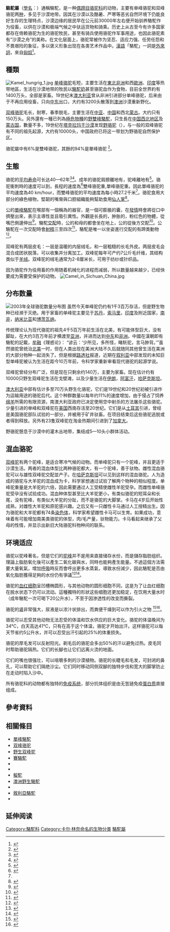 {{NoteTA
|G1=Lifesciences
|G2=Unit
}}
{{Expand|time=2015-01-30T11:43:20+00:00}}
{{Automatic Taxobox
| fossil_range = {{fossil range|3.6|0|ref=<ref>{{cite web|url=http://fossilworks.org/bridge.pl?a=taxonInfo&taxon_no=42521|title=Fossilworks: Camelus|website=fossilworks.org}}</ref>}}[[上新世|上新世]]–现代
| image = 07. Camel Profile, near Silverton, NSW, 07.07.2007.jpg
| image_width = 240px
| image_caption = [[單峰駱駝|單峰駱駝]]（{{Lang|la|''Camelus dromedarius''}}）
| image2 = 2011 Trampeltier 1528.JPG
| image2_width = 240px
| image2_caption = [[雙峰駱駝|雙峰駱駝]]（{{Lang|la|''Camelus bactrianus''}}）
| taxon=Camelus
| authority = [[卡尔·林奈|Linnaeus]], 1758
| subdivision_ranks = [[種|種]]
| subdivision =
* [[雙峰駱駝|雙峰駱駝]] ''C. bactrianus''
* [[單峰駱駝|單峰駱駝]] ''C. dromedarius''
* [[野雙峰駝|野雙峰駝]] ''C. ferus''
* {{extinct}}''[[Camelus_gigas|Camelus gigas]]''<ref>{{cite web|publisher=BayScience Foundation, Inc|title=Camelus gigas|url=http://zipcodezoo.com/index.php/Camelus_gigas|work=ZipcodeZoo|accessdate=17 April 2016|deadurl=yes|archiveurl=https://web.archive.org/web/20160508075718/http://zipcodezoo.com/index.php/Camelus_gigas|archivedate=2016年5月8日|df=}}</ref>
* {{extinct}}[[敘利亞駱駝|敘利亞駱駝]] ''C. moreli''
* {{extinct}}''[[Camelus_sivalensis|Camelus sivalensis]]''<ref>{{cite book| publisher = R. Hardwicke| last = Falconer| first = Hugh| title = Palæontological Memoirs and Notes of the Late Hugh Falconer: Fauna antiqua sivalensis| year = 1868| page = 231| url = https://books.google.com/books?id=hb4wAQAAMAAJ&pg=PA231| deadurl = no| archiveurl = https://web.archive.org/web/20160511033140/https://books.google.com/books?id=hb4wAQAAMAAJ&pg=PA231| archivedate = 2016-05-11| df = }}</ref>
| synonyms = {{collapsible list|Title=List
|''Camellus'' <small>{{tsl|en|Juan Ignacio Molina||Molina}}, 1782</small>
|''Dromedarius'' <small>[[C._L._Gloger|Gloger]], 1841</small>
}}
}}

'''駱駝屬'''（[[學名|學名]]：{{Lang|la|''Camelus''}}）通稱駱駝，是一种[[偶蹄目|偶蹄目]][[骆驼科|骆驼科]]的动物，主要有单峰骆驼和双峰骆驼两[[种|种]]，多见于沙漠地带。因其在沙漠以及酷暑、严寒等恶劣自然环境下仍能良好生存的生理特点，沙漠边缘的居民早在公元前30000年左右便开始驯养駱駝作为役畜，以供在沙漠和极端气候之中驮运货物和骑乘。历史上从古至今有许多国家都存在倚赖骆驼为生的骆驼牧民，甚至有骑兵使用骆驼作军事用途，也因此骆驼素有“沙漠之舟”的美称。在文化层面上，骆驼常被作为坚忍、适应力强、任劳任怨和不畏艰险的象征，多以褒义形象出现在各类艺术作品中。[[漢语|漢語]]「駱駝」一詞是[[外来语|外來詞]]，來自[[匈奴|匈奴]]<ref>{{Cite book|title=現代漢語|last=|first=|publisher=|year=|isbn=9787100091169|location=|pages=244}}</ref>。

==種類==
[[File:Kamel_hungrig_1.jpg|thumb]]
[[单峰骆驼|单峰骆驼]]毛短，主要生活在[[非洲之角|東北非洲]]和西[[歐洲|歐洲]]、[[印度|印度]]等热带地區，生活在沙漠地带的牧民以[[駱駝奶|駱駝奶]]甚至骆驼血作为食物，目前全世界約有1400万头，全部是家畜。19世纪末[[澳大利亚|澳大利亚]]曾从非洲引进部分单峰骆驼，后来由于不再应用役畜，只向[[中东|中东]]出口，大约有3200头散落到[[澳洲|澳洲]]沙漠重新野化。

[[双峰骆驼|双峰骆驼]]毛长，耐寒，春季脱毛，主要生活在[[中亚|中亚]]、[[中国|中国]]和西北[[蒙古|蒙古]]。大约只有150万头。另外還有一種已列為[[極危物種|極危物種]]的[[野雙峰駱駝|野雙峰駱駝]]，只生長在[[中国西北地区|中国西北地区]]及[[蒙古国|蒙古国]]，數量不多，19世纪在[[塔克拉玛干沙漠|塔克拉玛干沙漠]]发现[[野骆驼|野骆驼]]（{{lang|la|''Camelus ferus''}}），与一般的双峰骆驼有不同的祖先起源，大约有10000头，中国政府已将这一带划为野骆驼自然保护区。

骆驼屬中有6%是雙峰骆驼，其餘的94%是單峰骆驼
<ref name="BAZY2015">{{cite journal|last1=Ali Zarei Yam|first1=Barat|last2=Khomeiri|first2=Morteza|title=Introduction to Camel origin, history, raising, characteristics, and wool, hair and skin: A Review|journal=Research Journal of Agriculture and Environmental Management|date=26 November 2015|volume=4|issue=11|pages=496–508|url=http://apexjournal.org/rjaem/archive/2015/Nov/fulltext/Yam%20and%20Khomeiri.pdf|accessdate=8 December 2016|archive-date=2016-09-14|archive-url=https://web.archive.org/web/20160914070549/http://apexjournal.org/rjaem/archive/2015/Nov/fulltext/Yam%20and%20Khomeiri.pdf|dead-url=yes}}</ref>。

==生態==
骆驼的[[平均寿命|平均寿命]]可长达40—62年<ref name="nationalgeo-dromedary">{{cite web|title=Arabian (Dromedary) Camel|accessdate=25 November 2012|publisher=National Geographic Society|work=National Geographic|url=http://animals.nationalgeographic.com/animals/mammals/dromedary-camel/|archive-date=2012-11-19|archive-url=https://web.archive.org/web/20121119062839/http://animals.nationalgeographic.com/animals/mammals/dromedary-camel|dead-url=no}}</ref><ref name="nationalgeo-bactrian">{{cite web | title = Bactrian Camel: Camelus bactrianus | work = National Geographic | accessdate = 28 November 2012 | url = http://animals.nationalgeographic.com/animals/mammals/bactrian-camel/ | archive-date = 2012-11-04 | archive-url = https://web.archive.org/web/20121104103313/http://animals.nationalgeographic.com/animals/mammals/bactrian-camel | dead-url = no }}</ref>。成年的骆驼肩膀離地有{{convert|1.85|m|ftin|abbr=on}}，驼峰離地有{{convert|2.15|m|ftin|abbr=on}}<ref name=camello>{{cite web | publisher = Camello Safari | title = The amazing characteristics of the camels | accessdate = 26 November 2012 | url = http://www.camellosafari.com/?page_id=251 | archive-date = 2012-11-07 | archive-url = https://web.archive.org/web/20121107134110/http://www.camellosafari.com/?page_id=251 | dead-url = no }}</ref>。骆驼衝刺時的速度可以到{{convert|65|km/h|mi/h|0|abbr=on}}，長程的速度為{{convert|40|km/h|mi/h|0|abbr=on}}<ref name=bigfacts>{{cite web | title = How Fast Can Camels Run and How Long Can They Run For? | work = Big Site of Amazing Facts | accessdate = 29 November 2012 | url = http://www.bigsiteofamazingfacts.com/how-fast-can-camels-run-and-how-long-can-they-run-for/ }}</ref>雙峰骆驼重{{convert|300|to|1000|kg|lbs|abbr=on}},單峰骆驼重{{convert|300|to|600|kg|lbs|abbr=on}}。因此單峰骆驼的平均速度為40 km/hour，而雙峰骆驼的平均速度為每小時27.2千米<ref name="BAZY2015"/>。骆驼食用大部分的綠色植物，堅韌的嘴脣與口腔組織能夠幫助食用[[仙人掌|仙人掌]]<ref name=natgeomedia>{{cite web | title = 「老闆，來份釘子沙拉！」看駱駝津津有味地大啖仙人掌 | work = National Geographic Magazine | accessdate = 3 June 2018 | url = https://www.youtube.com/watch?v=I-VIPgK2VAg }}</ref>。

公的[[單峰駱駝|單峰駱駝]]在喉部有一個稱為{{le|dulla|dulla (organ)}}的器官，是一個可膨脹的囊，在[[發情|發情]]時會將從口中擠壓出來，表示主導性並且吸引異性。外觀是长長的，肿胀的，粉红色的物體，從嘴巴側邊伸出<ref>{{cite journal |journal= Injury |volume= 43 |issue= 9 |pages= 1617–1620 |title= Camel bite injuries in United Arab Emirates: A 6 year prospective study |first1= Fikri M. |last1= Abu-Zidana |first2= Hani O. |last2= Eida |first3= Ashraf F. |last3= Hefnya |first4= Masoud O. |last4= Bashira |first5= Frank |last5= Branickia |doi= 10.1016/j.injury.2011.10.039 |pmid= 22186231 |date= 18 December 2011}}</ref>。駱駝[[交配|交配]]時，公的和母的都會坐在地上，公的從後方交配<ref>{{cite video|url=https://www.youtube.com/watch?v=mqxQbUMV8zQ|title=Two Male Camels Fighting Over One Female|website=Youtube.com|accessdate=2016-01-08|archive-date=2015-12-19|archive-url=https://web.archive.org/web/20151219060529/https://www.youtube.com/watch?v=mqxQbUMV8zQ|dead-url=no}}</ref>。公駱駝在一次交配時會[[射精|射精]]三至四次<ref name="mukasa81">{{cite book | publisher = International Livestock Centre for Africa | volume = 5 | last = Mukasa-Mugerwa | first = E. | title = The Camel (Camelus Dromedarius): A Bibliographical Review | location = Ethiopia | series = International Livestock Centre for Africa Monograph | year = 1981 |pages=1, 3, 20–21, 65, 67–68}}</ref>，駱駝是唯一以坐姿進行交配的有蹄类動物<ref name=sandiegozoo>{{cite web | publisher = San Diego Zoo Global Library | title = Bactrian & Dromedary Camels | work = Factsheets | accessdate = 4 December 2012 | date = March 2009 | url = http://library.sandiegozoo.org/factsheets/camel/camel.htm | archive-url = https://web.archive.org/web/20120922092103/http://library.sandiegozoo.org/factsheets/camel/camel.htm | archive-date = 2012-09-22 | dead-url = yes }}</ref>。

双峰驼有两层皮毛：一层是温暖的内层绒毛，和一层粗糙的长毛外皮。两层皮毛会混合成团状脱落，可以收集并分离加工。双峰驼每年可产约7公斤毛纤维，其结构类似于[[羊绒|羊绒]]。双峰驼的绒毛通常为2-8厘米长，可用于纺纱或针织品。

因为骆驼作为役用畜的作用随着机械化的进程而减弱，所以数量越来越少，已经快要成为需要受保护的动物。
[[File:Camel_in_Sichuan_China.jpg|thumb]]

== 分布数量 ==
[[File:800px-2003camel.PNG|2003年全球骆驼数量分布图]]
虽然今天单峰驼仍约有1千3百万存活，但是野生物种已经濒于灭绝。用于家畜的单峰驼主要见于[[苏丹|苏丹]]，[[索马里|索马里]]，[[印度|印度]]及附近国家，[[南非|南非]]，[[纳米比亚|纳米比亚]]和[[博茨瓦纳|博茨瓦纳]]。

传统理论认为现代骆驼的祖先4千5百万年前生活在北美，有可能体型巨大，没有脚趾，在大约3百万年前才横渡至[[亚洲|亚洲]]，并进而达到[[中东|中东]]和[[非洲|非洲]]。中國在漢朝即有駱駝的記載，[[牟融|牟融]]《理惑论》： “谚云：‘少所见，多所怪，睹馲驼，言马肿背。’”虽然骆驼曾统治[[北美|北美]]一时，但在人类出现在美洲大陆不久后就随同其他曾生活在美洲的大部分物种一起消失了。但是根据[[路透社|路透社]]报道，近期在[[叙利亚|叙利亚]]中部发现的未知巨型单峰驼被认为生活在距今10万年前，令科学家重新审看现代骆驼的起源学说。

双峰驼曾经分布广泛，但是现在只剩余约140万，主要为家畜。现在估计约有10000只野生双峰驼生活在戈壁滩，以及少量生活在[[伊朗|伊朗]]，[[阿富汗|阿富汗]]，[[哈萨克斯坦|哈萨克斯坦]]。

[[澳大利亚|澳大利亚]]中部有估计多至70万头野生化骆驼，它们是19世纪和20世纪初被引进作为运输用途的骆驼后代。这个种群数量以每年约11%的速度增加，由于侵占了饲养[[绵羊|绵羊]]所需的有限资源，南澳大利亚政府已决定使用空中射杀的方法屠杀这些骆驼。少量引进的单峰和双峰驼在[[美国|美国]]西南存活至20世纪。它们是从[[土耳其|土耳其]]引进，曾经是美国骆驼部队试验的一部分，并被用于矿井驮畜。在项目结束后这些骆驼逃脱或者得到释放。另外有23隻双峰驼在淘金热期间引进到了[[加拿大|加拿大]]。

野骆驼憩息于沙漠中的灌木丛地带，集结成5—10头小群体活动。

== 混血骆驼 ==
[[双峰驼|双峰驼]]有两个驼峰，是适合寒冷气候的动物。而单峰驼只有一个驼峰，并且更适于沙漠生活。两者的混血体型比两种骆驼都大，有一个驼峰，善于驮物。雌性混血骆驼可以与雄性双峰驼交配並产子。在[[哈萨克斯坦|哈萨克斯坦]]可以见到这样的混血骆驼。人为造成的骆驼与大羊驼的混血成为卡，科学家想通过试验了解两个物种的相似程度。单峰驼重量是大羊驼的六倍，因此需要通过人工受精使雌性羊驼受孕。而雌性单峰骆驼受孕没有试验成功。混血种体型甚至比大羊驼更小，有类似骆驼的短耳朵和长尾，没有驼峰，有类似大羊驼的分趾，而不是骆驼的大脚掌。卡马在4岁后开始性成熟，对雌性大羊驼和原驼感兴趣。之后又有一只雌性卡马通过人工授精出生。因为骆驼和大羊驼都有74条[[染色体|染色体]]，科学家希望雌性卡马可以生育。如果成功，意味着有可能增加南美类骆驼的体型，肉/毛产量，驮物能力。卡马看起来继承了父母的性情，并显示出新旧大陆骆驼科物种间的联系。

== 环境适应 ==
骆驼以驼峰著名，但是它们的[[驼峰|驼峰]]并不是用来直接储存水份，而是儲存脂肪组织。理論上脂肪氧化後可以產生二氧化碳與水，同時也能夠產生能量。不過這個方法需要大量氧氣，增加[[呼吸|呼吸]]時反而會呼出更多水蒸氣，導致水份減少，因此駱駝是否由氧化脂肪獲得足夠的水份仍有爭議<ref name=vannjones>{{cite web|url=http://www.djur.cob.lu.se/Djurartiklar/Kamel.html|title=What secrets lie within the camel's hump?|first=Kerstin|last=Vann Jones|publisher=Lund University|location=Sweden|accessdate=7 January 2008|archive-date=2009-05-23|archive-url=https://web.archive.org/web/20090523104134/http://www.djur.cob.lu.se/Djurartiklar/Kamel.html|dead-url=yes}}</ref><ref name=rastogi71>{{cite book | publisher = New Age International | isbn = 9788122412796 | last = Rastogi | first = S. C. | title = Essentials Of Animal Physiology | year = 1971|pages=180–181}}</ref>。

骆驼的[[血红细胞|血红细胞]]呈凹槽椭圆形，与其他动物的圆形细胞不同，这是为了让血红细胞在脱水状态下仍可以流动。這種獨特的形狀这些细胞还更加稳定，在饮用大量水时（成年駱駝一次可喝下20公升水），不至于因渗透性的改变而撕裂。

骆驼的[[肾|肾]]非常强大，尿液是以浓汁状排出，而粪便干燥到可以作为引火之物<!--<ref name=davidson06 />--><ref name="davidson-kidney">{{cite web |url=http://www.bio.davidson.edu/Courses/anphys/1999/Blackwell/Kidney.htm| publisher = Davidson College | title = Kidneys and Concentrated Urine |work= Temperature and Water Relations in Dromedary Camels (''Camelus dromedarius'')|archiveurl=https://web.archive.org/web/20030225104431/http://www.bio.davidson.edu/Courses/anphys/1999/Blackwell/Kidney.htm|archivedate=February 25, 2003}}</ref><ref name=junglestore>{{cite web | title = Fun facts about the Camel | work = The Jungle Store | accessdate = 3 December 2012 | url = http://www.thejunglestore.com/Camels | archive-url = https://web.archive.org/web/20121117070148/http://www.thejunglestore.com/Camels | archive-date = 2012-11-17 | dead-url = yes }}</ref>。

骆驼可以忍受其他动物无法忍受的体温和饮水供应的巨大变化。骆驼的体温晚间为34°C，白天高达41°C，只有在高于这个体温，骆驼才开始出汗。这样骆驼可以每天节省约5公升水，并可以忍受出汗引起的25%的体重损失。

骆驼的厚毛发可以反射阳光。剃毛后的骆驼会多出50%的汗以避免过热。皮毛同时帮助骆驼隔热。它们的长腳也让它们远离火烫的地面。

它们的嘴也很强壮，可以咀嚼多刺的沙漠植物。骆驼的长睫毛和毛发，可封闭的鼻孔，可以帮助它们隔绝沙尘。它们同时移动同侧双腳的独特步伐和宽大的脚掌防止在走动时陷入沙中。

所有骆驼科的动物都有独特的[[免疫系统|免疫系统]]，部分抗体组织是由无氫链免疫[[蛋白质|蛋白质]]直接组成。

==參考資料==
{{reflist}}

==相關條目==
{{colbegin}}
* [[單峰駱駝|單峰駱駝]]
* [[双峰骆驼|双峰骆驼]]
* [[野生双峰驼|野生双峰驼]]
* [[賽駱駝|賽駱駝]]
* {{le|駱駝隊|Camel train}}
* {{le|骆驼摔跤|Camel wrestling}}
* [[擬駝|擬駝]]
* [[澳洲野生駱駝|澳洲野生駱駝]]
* {{le|蘇丹的骆驼飼養|Camel farming in Sudan}}
* [[敘利亞駱駝|敘利亞駱駝]]
* {{le|旱棲動物|Xerocole}}
{{colend}}
{{clear}}

== 延伸阅读 ==
{{Wikisource further reading}}
{{Commons+cat|Camelus|骆驼属|Camelus}}
{{wikispecies|Camelus}}
{{Wiktionary}}
{{Artiodactyla|T.}}
{{Authority control}}
{{Taxonbar|from=Q7375}}

[[Category:駱駝科|Category:駱駝科]]
[[Category:卡尔·林奈命名的生物分类|Category:卡尔·林奈命名的生物分类]]
[[Category:駱駝屬|]]